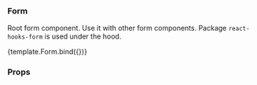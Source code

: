 
<Meta title="Form/Form" component={Form} />

### Form

Root form component. Use it with other form components. Package `react-hooks-form` is used under the hood.

<Canvas>
  <Story name="Main">{template.Form.bind({})}</Story>
</Canvas>

### Props

<ArgsTable of={Form} />
